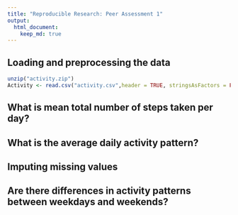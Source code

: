 ```yaml
---
title: "Reproducible Research: Peer Assessment 1"
output: 
  html_document:
    keep_md: true
---
```



## Loading and preprocessing the data
```r
unzip("activity.zip")
Activity <- read.csv("activity.csv",header = TRUE, stringsAsFactors = FALSE)
```

## What is mean total number of steps taken per day?



## What is the average daily activity pattern?



## Imputing missing values



## Are there differences in activity patterns between weekdays and weekends?

